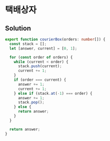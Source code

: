 # 택배상자

## Solution

```typescript filename="solution.ts" copy 
export function courierBox(orders: number[]) {
  const stack = [];
  let [answer, current] = [0, 1];

  for (const order of orders) {
    while (current < order) {
      stack.push(current);
      current += 1;
    }
    if (order === current) {
      answer += 1;
      current += 1;
    } else if (stack.at(-1) === order) {
      answer += 1;
      stack.pop();
    } else {
      return answer;
    }
  }

  return answer;
}
```